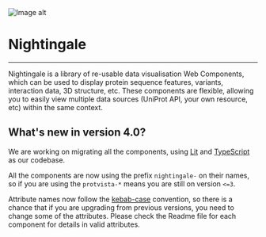 
<Meta title="Introduction" />

<div class="centered">
  <img src={logo} alt="Image alt" />
  <h1>Nightingale</h1>
</div>

---

Nightingale is a library of re-usable data visualisation Web Components, which can
be used to display protein sequence features, variants, interaction data,
3D structure, etc. These components are flexible, allowing you to easily view multiple
data sources (UniProt API, your own resource, etc) within the same context.

## What's new in version 4.0?

We are working on migrating all the components, using [Lit](https://lit.dev/) and
[TypeScript](https://www.typescriptlang.org/) as our codebase.

All the components are now using the prefix `nightingale-` on their names, so if you
are using the `protvista-*` means you are still on version `<=3`.

Attribute names now follow the [kebab-case](https://en.wiktionary.org/wiki/kebab_case)
convention, so there is a chance that if you are upgrading from previous versions,
you need to change some of the attributes.
Please check the Readme file for each component for details in valid attributes.

